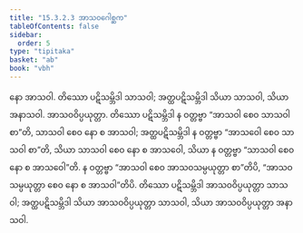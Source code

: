 ```yaml
---
title: "15.3.2.3 အာသဝဂေါစ္ဆက"
tableOfContents: false
sidebar:
  order: 5
type: "tipitaka"
basket: "ab"
book: "vbh"
---
```



<DynamicBreadcrumb />

<Paragraph number="2197" book="vbh">
နော အာသဝါ. တိဿော ပဋိသမ္ဘိဒါ သာသဝါ; အတ္ထပဋိသမ္ဘိဒါ သိယာ သာသဝါ, သိယာ အနာသဝါ. အာသဝဝိပ္ပယုတ္တာ. တိဿော ပဋိသမ္ဘိဒါ န ဝတ္တဗ္ဗာ “အာသဝါ စေဝ သာသဝါ စာ”တိ, သာသဝါ စေဝ နော စ အာသဝါ; အတ္ထပဋိသမ္ဘိဒါ န ဝတ္တဗ္ဗာ “အာသဝေါ စေဝ သာသဝါ စာ”တိ, သိယာ သာသဝါ စေဝ နော စ အာသဝေါ, သိယာ န ဝတ္တဗ္ဗာ “သာသဝါ စေဝ နော စ အာသဝေါ”တိ. န ဝတ္တဗ္ဗာ “အာသဝါ စေဝ အာသဝသမ္ပယုတ္တာ စာ”တိပိ, “အာသဝသမ္ပယုတ္တာ စေဝ နော စ အာသဝါ”တိပိ. တိဿော ပဋိသမ္ဘိဒါ အာသဝဝိပ္ပယုတ္တာ သာသဝါ; အတ္ထပဋိသမ္ဘိဒါ သိယာ အာသဝဝိပ္ပယုတ္တာ သာသဝါ, သိယာ အာသဝဝိပ္ပယုတ္တာ အနာသဝါ.
</Paragraph>